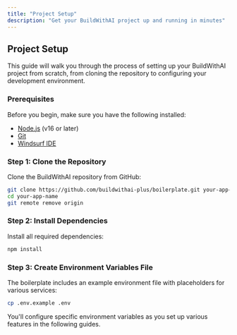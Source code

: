 ```yaml
---
title: "Project Setup"
description: "Get your BuildWithAI project up and running in minutes"
---
```


## Project Setup

This guide will walk you through the process of setting up your BuildWithAI project from scratch, from cloning the repository to configuring your development environment.

### Prerequisites

Before you begin, make sure you have the following installed:

- [Node.js](https://nodejs.org/en/download) (v16 or later)
- [Git](https://git-scm.com/downloads)
- [Windsurf IDE](https://windsurf.com/download/editor)

### Step 1: Clone the Repository

Clone the BuildWithAI repository from GitHub:

```bash
git clone https://github.com/buildwithai-plus/boilerplate.git your-app-name
cd your-app-name
git remote remove origin
```

### Step 2: Install Dependencies

Install all required dependencies:

```bash
npm install
```

### Step 3: Create Environment Variables File

The boilerplate includes an example environment file with placeholders for various services:

```bash
cp .env.example .env
```

<Info>
  You'll configure specific environment variables as you set up various features in the following guides.
</Info>
